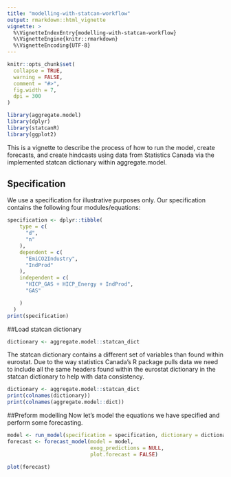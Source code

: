 ```yaml
---
title: "modelling-with-statcan-workflow"
output: rmarkdown::html_vignette
vignette: >
  %\VignetteIndexEntry{modelling-with-statcan-workflow}
  %\VignetteEngine{knitr::rmarkdown}
  %\VignetteEncoding{UTF-8}
---
```


```r
knitr::opts_chunk$set(
  collapse = TRUE,
  warning = FALSE,
  comment = "#>",
  fig.width = 7,
  dpi = 300
)
```

```r
library(aggregate.model)
library(dplyr)
library(statcanR)
library(ggplot2)
```
This is a vignette to describe the process of how to run the model, create forecasts, and create hindcasts using data from Statistics Canada via the implemented statcan dictionary within aggregate.model.

## Specification

We use a specification for illustrative purposes only. Our specification
contains the following four modules/equations:

```r
specification <- dplyr::tibble(
    type = c(
      "d",
      "n"
    ),
    dependent = c(
      "EmiCO2Industry",
      "IndProd"
    ),
    independent = c(
      "HICP_GAS + HICP_Energy + IndProd",
      "GAS"

    )
  )
print(specification)
```

##Load statcan dictionary

```r
dictionary <- aggregate.model::statcan_dict
```

The statcan dictionary contains a different set of variables than found within eurostat. Due to the way statistics Canada's R package pulls data we need to include all the same headers found within the eurostat dictionary in the statcan dictionary to help with data consistency.

```r
dictionary <- aggregate.model::statcan_dict
print(colnames(dictionary))
print(colnames(aggregate.model::dict))
```

##Preform modelling
Now let's model the equations we have specified and perform some forecasting.

```r
model <- run_model(specification = specification, dictionary = dictionary, primary_source = "download",quiet = TRUE)
forecast <- forecast_model(model = model,
                           exog_predictions = NULL,
                           plot.forecast = FALSE)

plot(forecast)

```

